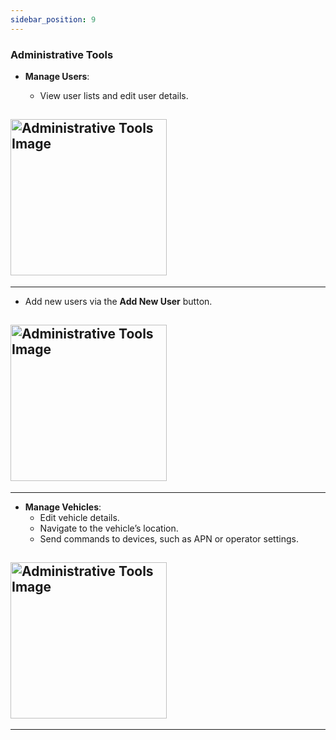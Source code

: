 ```yaml
---
sidebar_position: 9
---
```



### Administrative Tools

- **Manage Users**:

  - View user lists and edit user details.

## <img src="/assets/guide-images/User.png" alt="Administrative Tools Image" width="250" />

---

- Add new users via the **Add New User** button.

## <img src="/assets/guide-images/User New.png" alt="Administrative Tools Image" width="250" />

---

- **Manage Vehicles**:
  - Edit vehicle details.
  - Navigate to the vehicle’s location.
  - Send commands to devices, such as APN or operator settings.

## <img src="/assets/guide-images/Details.png" alt="Administrative Tools Image" width="250" />

---
